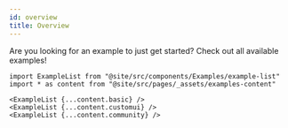 ```yaml
---
id: overview
title: Overview
---
```


Are you looking for an example to just get started? Check out all available examples!

```mdx-code-block
import ExampleList from "@site/src/components/Examples/example-list"
import * as content from "@site/src/pages/_assets/examples-content"

<ExampleList {...content.basic} />
<ExampleList {...content.customui} />
<ExampleList {...content.community} />
```
